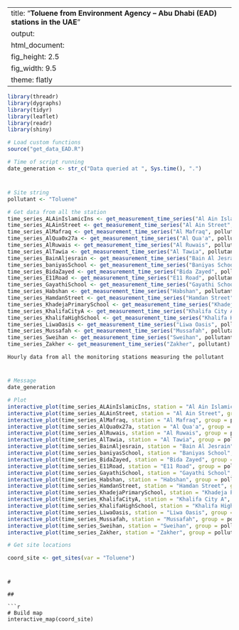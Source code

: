 
---
title: "**Toluene from Environment Agency – Abu Dhabi (EAD) stations in the UAE**"
output:
  html_document:
    fig_height: 2.5
    fig_width: 9.5
    theme: flatly
---

```{r set_up, message = FALSE, echo = FALSE, warning = FALSE}
library(threadr)
library(dygraphs)
library(tidyr)
library(leaflet)
library(readr)
library(shiny)

# Load custom functions
source("get_data_EAD.R")

# Time of script running
date_generation <- str_c("Data queried at ", Sys.time(), ".")
```
# 

## 
```{r import_data, message = FALSE, echo = FALSE, results = "hide", cache = TRUE, warning = FALSE}

# Site string
pollutant <- "Toluene"

# Get data from all the station
time_series_ALAinIslamicIns <- get_measurement_time_series("Al Ain Islamic Ins", pollutant)
time_series_ALAinStreet <- get_measurement_time_series("Al Ain Street", pollutant)
time_series_AlMafraq <- get_measurement_time_series("Al Mafraq", pollutant)
time_series_AlQua0x27a <- get_measurement_time_series("Al Qua'a", pollutant)
time_series_AlRuwais <- get_measurement_time_series("Al Ruwais", pollutant)
time_series_AlTawia <- get_measurement_time_series("Al Tawia", pollutant)
time_series_BainAljesrain <- get_measurement_time_series("Bain Al Jesrain", pollutant)
time_series_baniyasSchool <- get_measurement_time_series("Baniyas School", pollutant)
time_series_BidaZayed <- get_measurement_time_series("Bida Zayed", pollutant)
time_series_E11Road <- get_measurement_time_series("E11 Road", pollutant)
time_series_GayathiSchool <- get_measurement_time_series("Gayathi School", pollutant)
time_series_Habshan <- get_measurement_time_series("Habshan", pollutant)
time_series_HamdanStreet <- get_measurement_time_series("Hamdan Street", pollutant)
time_series_KhadejaPrimarySchool <- get_measurement_time_series("Khadeja Primary School", pollutant)
time_series_KhalifaCityA <- get_measurement_time_series("Khalifa City A", pollutant)
time_series_KhalifaHighSchool <- get_measurement_time_series("Khalifa High School", pollutant)
time_series_LiwaOasis <- get_measurement_time_series("Liwa Oasis", pollutant)
time_series_Mussafah <- get_measurement_time_series("Mussafah", pollutant)
time_series_Sweihan <- get_measurement_time_series("Sweihan", pollutant)
time_series_Zakher <- get_measurement_time_series("Zakher", pollutant)
```

 `Hourly data from all the monitoring stations measuring the pollutant`
 
# 

## 

```{r plot_EAD_LAT, echo = FALSE, cache = TRUE}
# Message
date_generation

# Plot
interactive_plot(time_series_ALAinIslamicIns, station = "Al Ain Islamic Ins", group =   pollutant, pollu="Toluene")
interactive_plot(time_series_ALAinStreet, station = "Al Ain Street", group = pollutant, pollu="Toluene")
interactive_plot(time_series_AlMafraq, station = "Al Mafraq", group = pollutant, pollu="Toluene")
interactive_plot(time_series_AlQua0x27a, station = "Al Qua'a", group = pollutant, pollu="Toluene")
interactive_plot(time_series_AlRuwais, station = "Al Ruwais", group = pollutant, pollu="Toluene")
interactive_plot(time_series_AlTawia, station = "Al Tawia", group = pollutant, pollu="Toluene")
interactive_plot(time_series_BainAljesrain, station = "Bain Al Jesrain", group = pollutant, pollu="Toluene")
interactive_plot(time_series_baniyasSchool, station = "Baniyas School", group = pollutant, pollu="Toluene")
interactive_plot(time_series_BidaZayed, station = "Bida Zayed", group = pollutant, pollu="Toluene")
interactive_plot(time_series_E11Road, station = "E11 Road", group = pollutant, pollu="Toluene")
interactive_plot(time_series_GayathiSchool, station = "Gayathi School", group = pollutant, pollu="Toluene")
interactive_plot(time_series_Habshan, station = "Habshan", group = pollutant, pollu="Toluene")
interactive_plot(time_series_HamdanStreet, station = "Hamdan Street", group = pollutant, pollu="Toluene")
interactive_plot(time_series_KhadejaPrimarySchool, station = "Khadeja Primary School", group = pollutant, pollu="Toluene")
interactive_plot(time_series_KhalifaCityA, station = "Khalifa City A", group = pollutant, pollu="Toluene")
interactive_plot(time_series_KhalifaHighSchool, station = "Khalifa High School", group =pollutant, pollu="Toluene")
interactive_plot(time_series_LiwaOasis, station = "Liwa Oasis", group = pollutant, pollu="Toluene")
interactive_plot(time_series_Mussafah, station = "Mussafah", group = pollutant, pollu="Toluene")
interactive_plot(time_series_Sweihan, station = "Sweihan", group = pollutant, pollu="Toluene")
interactive_plot(time_series_Zakher, station = "Zakher", group = pollutant, pollu="Toluene")


```


```{r import_data_for_map, message = FALSE, echo = FALSE, results = "hide", cache = TRUE}

# Get site locations

coord_site <- get_sites(var = "Toluene")

```
#
```
#
 
##

```{r map, fig.height = 8, echo = FALSE, message = FALSE, cache = TRUE}
# Build map
interactive_map(coord_site)
```

 
 